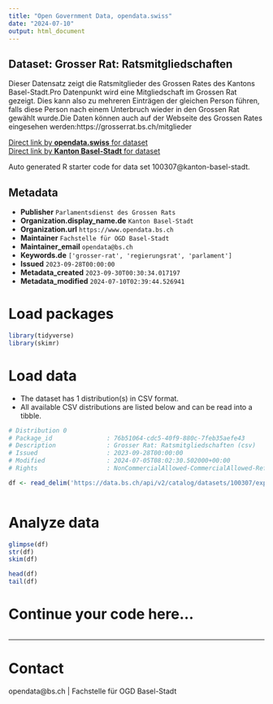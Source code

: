 ```yaml
---
title: "Open Government Data, opendata.swiss"
date: "2024-07-10"
output: html_document
---
```


## Dataset: Grosser Rat: Ratsmitgliedschaften

Dieser Datensatz zeigt die Ratsmitglieder des Grossen Rates des Kantons Basel-Stadt.Pro Datenpunkt wird eine Mitgliedschaft im Grossen Rat gezeigt. Dies kann also zu mehreren Einträgen der gleichen Person führen, falls diese Person nach einem Unterbruch wieder in den Grossen Rat gewählt wurde.Die Daten können auch auf der Webseite des Grossen Rates eingesehen werden:https://grosserrat.bs.ch/mitglieder

[Direct link by **opendata.swiss** for dataset](https://opendata.swiss/de/dataset/grosser-rat-ratsmitgliedschaften)<br>
[Direct link by **Kanton Basel-Stadt** for dataset](https://data.bs.ch/explore/dataset/100307/)

Auto generated R starter code for data set 100307@kanton-basel-stadt.

## Metadata

- **Publisher** `Parlamentsdienst des Grossen Rats`
- **Organization.display_name.de** `Kanton Basel-Stadt`
- **Organization.url** `https://www.opendata.bs.ch`
- **Maintainer** `Fachstelle für OGD Basel-Stadt`
- **Maintainer_email** `opendata@bs.ch`
- **Keywords.de** `['grosser-rat', 'regierungsrat', 'parlament']`
- **Issued** `2023-09-28T00:00:00`
- **Metadata_created** `2023-09-30T00:30:34.017197`
- **Metadata_modified** `2024-07-10T02:39:44.526941`


# Load packages

```r

library(tidyverse)
library(skimr)

```

# Load data

-   The dataset has 1 distribution(s) in CSV format.
-   All available CSV distributions are listed below and can be read into a tibble.

```r

# Distribution 0
# Package_id               : 76b51064-cdc5-40f9-880c-7feb35aefe43
# Description              : Grosser Rat: Ratsmitgliedschaften (csv)
# Issued                   : 2023-09-28T00:00:00
# Modified                 : 2024-07-05T08:02:30.502000+00:00
# Rights                   : NonCommercialAllowed-CommercialAllowed-ReferenceRequired

df <- read_delim('https://data.bs.ch/api/v2/catalog/datasets/100307/exports/csv')



```

# Analyze data

```r

glimpse(df)
str(df)
skim(df)

head(df)
tail(df)

```

# Continue your code here...

```r

```

------------------------------------------------------------------------

# Contact

opendata@bs.ch | Fachstelle für OGD Basel-Stadt
